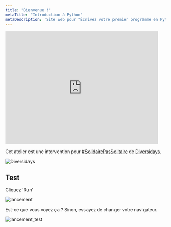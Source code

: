 ```yaml
---
title: "Bienvenue !"
metaTitle: "Introduction à Python"
metaDescription: 'Site web pour "Écrivez votre premier programme en Python" #SolidairePasSolitaire'
---
```



<iframe src="https://giphy.com/embed/l3V0uEmPgKpjZH6ve" width="480" height="355" frameBorder="0" class="giphy-embed" allowFullScreen></iframe>

Cet atelier est une intervention pour [#SolidairePasSolitaire](https://twitter.com/hashtag/SolidairePasSolitaire?src=hashtag_click) de [Diversidays](http://diversidays.com/).

![Diversidays](./diversidays.png)

## Test

Cliquez  'Run'

![lancement](./run.png)


Est-ce que vous voyez ça ? Sinon, essayez de changer votre navigateur. 

![lancement_test](./test.png)